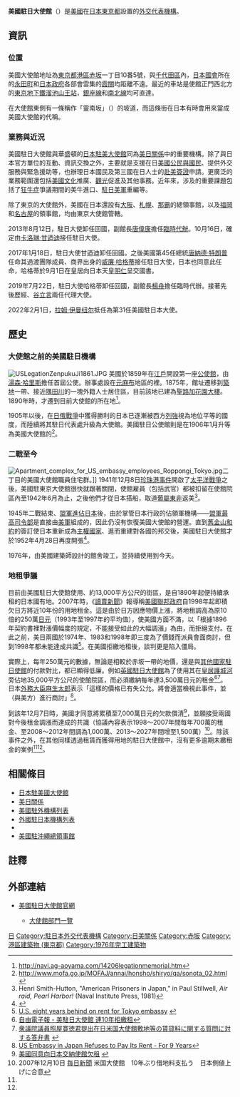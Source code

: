 {{noteTA
|1= zh-cn:邮政编码; zh-tw:郵遞區號; zh-hk:郵區編號; zh-sg:邮递区号;
}}
{{Infobox diplomatic mission
| name= 美國駐日大使館<br><small>{{lang|en|Embassy of the United States in Tokyo}}<br>{{lang|ja|駐日アメリカ合衆国大使館}}</small><br>[[File:Seal_of_an_Embassy_of_the_United_States_of_America.svg|150px]]
| image= Embassy-of-the-United-States-of-America-in-Japan-01.jpg
| address =[[港區_(東京都)|港區]][[赤坂|赤坂]]一丁目10番地5號<br>{{Link-ja|日本郵遞區號|日本の郵便番号|郵遞區號}}：107-8420<ref>http://www.pacificprime.com/countries/japan/embassies.php#U</ref>
| location= {{JPN}}[[東京都|東京都]]
| ambassador =[[拉姆·伊曼紐爾|拉姆·伊曼紐爾]]
| department=[[File:Seal_of_the_United_States_Department_of_State.svg|22px]] [[美國國務院|美國國務院]]
  | lat_degrees = 35
  | lat_minutes = 40
  | lat_seconds = 7
  | lat_direction = N
  | long_degrees = 139
  | long_minutes = 44
  | long_seconds = 36
  | long_direction = E
}}
{{japanese|japanese=駐日アメリカ合衆国大使館|kana=ちゅうにちアメリカがっしゅうこくたいしかん|romaji=Chunichi Amerika Gasshukoku Taishikan}}
'''美國駐日大使館'''（{{lang-en|'''Embassy of the United States in Tokyo'''}}）是[[美國|美國]]在[[日本|日本]][[東京都|東京都]]設置的[[美國駐外機構列表|外交代表機構]]。
==資訊==
===位置===
美國大使館地址為[[東京都|東京都]][[港區_(東京都)|港區]][[赤坂|赤坂]]一丁目10番5號，與[[千代田區|千代田區]]內，[[日本國會|日本國會]]所在的[[永田町|永田町]]和[[日本政府|日本政府]]各部會雲集的[[霞關|霞關]]均距離不遠。最近的車站是使館正門西北方的[[東京地下鐵|東京地下鐵]][[溜池山王站|溜池山王站]]，[[銀座線|銀座線]]和[[南北線_(東京地下鐵)|南北線]]均可直達。

在大使館東側有一條稱作「靈南坂」（{{lang|ja|霊南坂}}）的坡道，而這條街在日本有時會用來當成美國大使館的代稱。

===業務與近況===
美國駐日大使館與華盛頓的[[日本駐美國大使館|日本駐美大使館]]同為[[美日關係|美日關係]]中的重要機構。除了與日本官方單位的互動、資訊交換之外，主要就是支援在日[[美國公民|美國公民與國民]]、提供外交服務與緊急援助等，也辦理日本國民及第三國在日人士的[[赴美簽證|赴美簽證]]申請。更廣泛的業務範圍還包括[[美國文化|美國文化]]推廣、[[觀光|觀光]]促進及其他事務。近年來，涉及的重要課題包括了[[狂牛症|狂牛症]]爭議期間的美牛進口、[[駐日美軍|駐日美軍]]重編等。

除了東京的大使館外，美國在日本還設有[[大阪市|大阪]]、[[札幌|札幌]]、[[那霸|那霸]]的總領事館，以及[[福岡|福岡]]和[[名古屋|名古屋]]的領事館，均由東京大使館管轄。

2013年8月12日，駐日大使{{Link-en|約翰·魯斯|John Roos}}卸任回國，副館長[[唐偉康|唐偉康]]擔任[[臨時代辦|臨時代辦]]。10月16日，確定由[[卡洛琳·甘迺迪|卡洛琳·甘迺迪]]接任駐日大使。

2017年1月18日，駐日大使甘迺迪卸任回國。之後美國第45任總統[[唐納德·特朗普|唐納德·特朗普]]任命其過渡團隊成員、商界出身的[[威廉·哈格蒂|威廉·哈格蒂]]接任駐日大使，日本也同意此任命，哈格蒂於9月1日在皇居向日本天皇[[明仁|明仁]]呈交國書。

2019年7月22日，駐日大使哈格蒂卸任回國，副館長[[楊舟_(美國外交官)|楊舟]]擔任臨時代辦。接著先後歷經{{Link-en|尼可拉斯·希爾|Nicholas M. Hill}}、[[谷立言|谷立言]]兩任代理大使。

2022年2月1日，[[拉姆·伊曼纽尔|拉姆·伊曼纽尔]]抵任為第31任美國駐日本大使。

==歷史==
===大使館之前的美國駐日機構===
[[File:USLegationZenpukuJi1861.JPG|thumb]]
美國於1859年在[[江戶|江戶]]開設第一座[[公使館|公使館]]，由[[湯森·哈里斯|湯森·哈里斯]]擔任首屆公使。辦事處設在[[元麻布|元麻布]]地區的{{Link-en|善福寺|Zenpukuji}}裡。1875年，館址遷移到[[築地|築地]]一帶、接近[[隅田川|隅田川]]的一塊外籍人士居住區，目前該地已建為[[聖路加花園大樓|聖路加花園大樓]]。1890年時，才遷到目前大使館的所在地<ref>http://navi.ag-aoyama.com/14206legationmemorial.htm</ref>。

1905年以後，在[[日俄戰爭|日俄戰爭]]中獲得勝利的日本已逐漸被西方[[列強|列強]]視為地位平等的國度，而陸續將其駐日代表處升級為大使館。美國駐日公使館則是在1906年1月升等為美國大使館的<ref>http://www.mofa.go.jp/MOFAJ/annai/honsho/shiryo/qa/sonota_02.html</ref>。

===二戰至今===
[[File:Apartment_complex_for_US_embassy_employees_Roppongi_Tokyo.jpg|thumb]]二丁目的美國大使館職員住宅群。]]
1941年12月8日[[珍珠港事件|珍珠港事件]]開啟了[[太平洋戰爭|太平洋戰爭]]之後，美國駐東京大使館很快就跟著關閉，使館雇員（包括武官）都被扣留在使館院區內至1942年6月為止，之後他們才從日本搭船，取道[[葡屬東非|葡屬東非]]返美<ref>Henri Smith-Hutton, "American Prisoners in Japan," in Paul Stillwell, ''Air raid, Pearl Harbor!'' (Naval Institute Press, 1981)</ref>。

1945年二戰結束、[[同盟國軍事占領日本|盟軍進佔日本]]後，由於掌管日本行政的佔領軍機構——[[駐日盟軍司令部|盟軍最高司令部]]是直接由[[美軍|美軍]]組成的，因此仍沒有恢復美國大使館的營運。直到[[舊金山和約|舊金山和約]]的簽訂使日本重新成為[[主權國家|主權國家]]、進而重建對各國的邦交後，美國駐日大使館才於1952年4月28日再度開張<ref>{{cite web |url=http://history.state.gov/historicaldocuments/themes/japan |title=存档副本 |accessdate=2009-05-17  |deadurl=yes |archiveurl=https://web.archive.org/web/20100708081538/http://history.state.gov/historicaldocuments/themes/japan |archivedate=2010-07-08 }}</ref>。

1976年，由美國建築師{{Link-en|諾瑪·梅里克·斯科拉里克|Norma Merrick Sklarek}}設計的館舍竣工，並持續使用到今天。

===地租爭議===
目前由美國駐日大使館使用、約13,000平方公尺的街區，是自1890年起便持續承租的日本國有地。2007年時，《[[讀賣新聞|讀賣新聞]]》報導稱[[美國聯邦政府|美國聯邦政府]]自1998年起即積欠日方將近10年份的用地租金。這是由於日方因應物價上漲，將地租調高為原10倍的250萬[[日元|日元]]（1993年至1997年的平均值），使美國方面不滿，以「根據1896年契約書裡對漲價幅度的規定，不能接受如此的大幅調漲」為由，而拒絕支付。在此之前，美日兩國於1974年、1983和1998年即三度為了價錢而派員會面商討，但到1998年都未能達成共識<ref name="orientexpat">[http://www.orientexpat.com/forum/4047-us-eight-years-behind-on-rent-for-tokyo-embassy/ U.S. eight years behind on rent for Tokyo embassy] {{webarchive|url=https://web.archive.org/web/20131029192423/http://www.orientexpat.com/forum/4047-us-eight-years-behind-on-rent-for-tokyo-embassy/ |date=2013-10-29 }}</ref>。在美國拒繳地租後，談判更是陷入僵局。

實際上，每年250萬元的數據，無論是相較於赤坂一帶的地價，還是與[[外國駐日本機構列表|其他國家駐日使館]]的付款對比，都已顯得低廉。例如[[英國駐日大使館|英國駐日大使館]]為了使用其在[[皇居|皇居]][[護城河|護城河]]旁佔地35,000平方公尺的使館院區，而必須繳納每年達3,500萬日元的租金<ref>[http://www.libertytimes.com.tw/2007/new/oct/31/today-int2.htm 自由電子報 - 美駐日大使館 連10年拒繳租]</ref><ref name="shugiin">[http://www.shugiin.go.jp/itdb_shitsumon.nsf/html/shitsumon/b163002.htm 衆議院議員照屋寛徳君提出在日米国大使館敷地等の賃貸料に関する質問に対する答弁書] {{webarchive|url=https://web.archive.org/web/20130207142350/http://www.shugiin.go.jp/itdb_shitsumon.nsf/html/shitsumon/b163002.htm |date=2013-02-07 }}</ref>。日本[[外務大臣|外務大臣]][[麻生太郎|麻生太郎]]表示「這樣的價格已有失公允。將會適當檢視此事件，並（與美方）進行商討」<ref>[http://www.shortnews.com/start.cfm?id=61124 US Embassy in Japan Refuses to Pay Its Rent - For 9 Years]</ref>。

到該年12月7日時，美國才同意將累積至7,000萬日元的欠款償清<ref>[http://news.xinhuanet.com/mrdx/2007-12/09/content_7220647.htm 美國同意向日本交納使館欠租] {{webarchive|url=https://web.archive.org/web/20170305063112/http://news.xinhuanet.com/mrdx/2007-12/09/content_7220647.htm |date=2017-03-05 }}</ref>，並願接受兩國對今後租金調漲而達成的共識（協議內容表示1998～2007年間每年700萬的租金、至2008～2012年間調為1,000萬、2013～2027年間增至1,500萬）<ref>2007年12月10日 [[毎日新聞|毎日新聞]] 米国大使館　10年ぶり借地料支払う　日本側値上げに合意</ref>。除該事件之外，在其他同樣透過租賃而獲得用地的駐日大使館中，沒有更多逾期未繳租金的案例<ref name="orientexpat" /><ref name="shugiin" />。

==相關條目==
*[[日本駐美國大使館|日本駐美國大使館]]
*[[美日關係|美日關係]]
*[[美國駐外機構列表|美國駐外機構列表]]
*[[外國駐日本機構列表|外國駐日本機構列表]]
*{{Link-en|美國駐日大使列表|United States Ambassador to Japan}}
*[[美國駐沖繩總領事館|美國駐沖繩總領事館]]

==註釋==
{{reflist}}

==外部連結==
* {{en}}[https://web.archive.org/web/20050722032801/http://tokyo.usembassy.gov/ 美國駐日大使館官網] 
** [https://web.archive.org/web/20100527093259/http://tokyo.usembassy.gov/e/info/tinfo-directory.html 大使館部門一覽]

{{美國駐外機構}}
{{駐日本外交代表機構}}
{{Portal bar|國際關係|美國|日本}}

[[Category:美国驻外机构|日]]
[[Category:駐日本外交代表機構|Category:駐日本外交代表機構]]
[[Category:日美關係|Category:日美關係]]
[[Category:赤坂|Category:赤坂]]
[[Category:港區建築物_(東京都)|Category:港區建築物 (東京都)]]
[[Category:1976年完工建築物|Category:1976年完工建築物]]